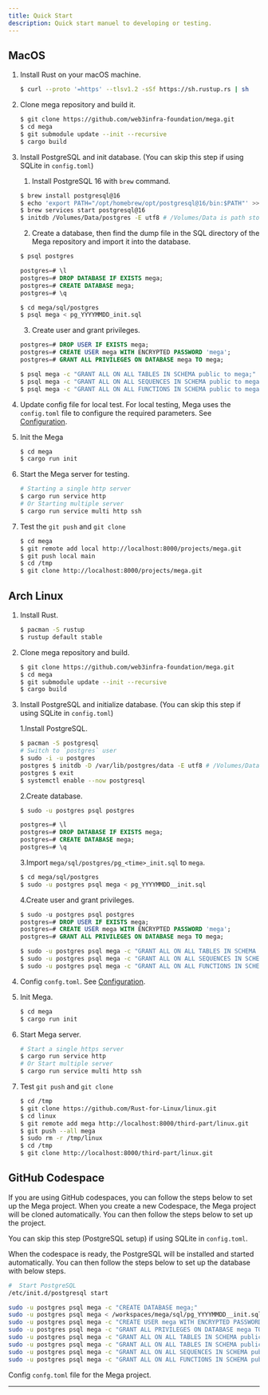 ```yaml
---
title: Quick Start
description: Quick start manuel to developing or testing.
---
```



## MacOS

1. Install Rust on your macOS machine.

   ```bash
   $ curl --proto '=https' --tlsv1.2 -sSf https://sh.rustup.rs | sh
   ```

2. Clone mega repository and build it.

   ```bash
   $ git clone https://github.com/web3infra-foundation/mega.git
   $ cd mega
   $ git submodule update --init --recursive
   $ cargo build
   ```

3. Install PostgreSQL and init database. (You can skip this step if using SQLite in `config.toml`)

   1. Install PostgreSQL 16 with `brew` command.

   ```bash
   $ brew install postgresql@16
   $ echo 'export PATH="/opt/homebrew/opt/postgresql@16/bin:$PATH"' >> ~/.zshrc
   $ brew services start postgresql@16
   $ initdb /Volumes/Data/postgres -E utf8 # /Volumes/Data is path store data
   ```

   2. Create a database, then find the dump file in the SQL directory of the Mega repository and import it into the database.

   ```bash
   $ psql postgres
   ```

   ```sql
   postgres=# \l
   postgres=# DROP DATABASE IF EXISTS mega;
   postgres=# CREATE DATABASE mega;
   postgres=# \q
   ```

   ```bash
   $ cd mega/sql/postgres
   $ psql mega < pg_YYYYMMDD_init.sql
   ```

   3. Create user and grant privileges.

   ```sql
   postgres=# DROP USER IF EXISTS mega;
   postgres=# CREATE USER mega WITH ENCRYPTED PASSWORD 'mega';
   postgres=# GRANT ALL PRIVILEGES ON DATABASE mega TO mega;
   ```

   ```bash
   $ psql mega -c "GRANT ALL ON ALL TABLES IN SCHEMA public to mega;"
   $ psql mega -c "GRANT ALL ON ALL SEQUENCES IN SCHEMA public to mega;"
   $ psql mega -c "GRANT ALL ON ALL FUNCTIONS IN SCHEMA public to mega;"
   ```

4. Update config file for local test. For local testing, Mega uses the `config.toml` file to configure the required parameters. See [Configuration](#configuration).

5. Init the Mega

   ```bash
   $ cd mega
   $ cargo run init
   ```

6. Start the Mega server for testing.

   ```bash
   # Starting a single http server
   $ cargo run service http
   # Or Starting multiple server
   $ cargo run service multi http ssh
   ```

7. Test the `git push` and `git clone`

   ```bash
   $ cd mega
   $ git remote add local http://localhost:8000/projects/mega.git
   $ git push local main
   $ cd /tmp
   $ git clone http://localhost:8000/projects/mega.git
   ```

## Arch Linux

1. Install Rust.

   ```bash
   $ pacman -S rustup
   $ rustup default stable
   ```

2. Clone mega repository and build.

   ```bash
   $ git clone https://github.com/web3infra-foundation/mega.git
   $ cd mega
   $ git submodule update --init --recursive
   $ cargo build
   ```

3. Install PostgreSQL and initialize database. (You can skip this step if using SQLite in `config.toml`)

   1.Install PostgreSQL.

   ```bash
   $ pacman -S postgresql
   # Switch to `postgres` user
   $ sudo -i -u postgres
   postgres $ initdb -D /var/lib/postgres/data -E utf8 # /Volumes/Data is where data will be stored
   postgres $ exit
   $ systemctl enable --now postgresql
   ```

   2.Create database.

   ```bash
   $ sudo -u postgres psql postgres
   ```

   ```sql
   postgres=# \l
   postgres=# DROP DATABASE IF EXISTS mega;
   postgres=# CREATE DATABASE mega;
   postgres=# \q
   ```

   3.Import `mega/sql/postgres/pg_<time>_init.sql` to `mega`.

   ```bash
   $ cd mega/sql/postgres
   $ sudo -u postgres psql mega < pg_YYYYMMDD__init.sql
   ```

   4.Create user and grant privileges.

   ```sql
   $ sudo -u postgres psql postgres
   postgres=# DROP USER IF EXISTS mega;
   postgres=# CREATE USER mega WITH ENCRYPTED PASSWORD 'mega';
   postgres=# GRANT ALL PRIVILEGES ON DATABASE mega TO mega;
   ```

   ```bash
   $ sudo -u postgres psql mega -c "GRANT ALL ON ALL TABLES IN SCHEMA public to mega;"
   $ sudo -u postgres psql mega -c "GRANT ALL ON ALL SEQUENCES IN SCHEMA public to mega;"
   $ sudo -u postgres psql mega -c "GRANT ALL ON ALL FUNCTIONS IN SCHEMA public to mega;"
   ```

4. Config `confg.toml`. See [Configuration](#configuration).

5. Init Mega.

   ```bash
   $ cd mega
   $ cargo run init
   ```

6. Start Mega server.

   ```bash
   # Start a single https server
   $ cargo run service http
   # Or Start multiple server
   $ cargo run service multi http ssh
   ```

7. Test `git push` and `git clone`

   ```bash
   $ cd /tmp
   $ git clone https://github.com/Rust-for-Linux/linux.git
   $ cd linux
   $ git remote add mega http://localhost:8000/third-part/linux.git
   $ git push --all mega
   $ sudo rm -r /tmp/linux
   $ cd /tmp
   $ git clone http://localhost:8000/third-part/linux.git
   ```

## GitHub Codespace

If you are using GitHub codespaces, you can follow the steps below to set up the Mega project. When you create a new Codespace, the Mega project will be cloned automatically. You can then follow the steps below to set up the project.

You can skip this step (PostgreSQL setup) if using SQLite in `config.toml`.

When the codespace is ready, the PostgreSQL will be installed and started automatically. You can then follow the steps below to set up the database with below steps.

```bash
#  Start PostgreSQL
/etc/init.d/postgresql start

sudo -u postgres psql mega -c "CREATE DATABASE mega;"
sudo -u postgres psql mega < /workspaces/mega/sql/pg_YYYYMMDD__init.sql
sudo -u postgres psql mega -c "CREATE USER mega WITH ENCRYPTED PASSWORD 'mega';"
sudo -u postgres psql mega -c "GRANT ALL PRIVILEGES ON DATABASE mega TO mega;"
sudo -u postgres psql mega -c "GRANT ALL ON ALL TABLES IN SCHEMA public to mega;"
sudo -u postgres psql mega -c "GRANT ALL ON ALL TABLES IN SCHEMA public to mega;"
sudo -u postgres psql mega -c "GRANT ALL ON ALL SEQUENCES IN SCHEMA public to mega;"
sudo -u postgres psql mega -c "GRANT ALL ON ALL FUNCTIONS IN SCHEMA public to mega;"
```

Config `confg.toml` file for the Mega project.

---


<Outlet path="development" />

